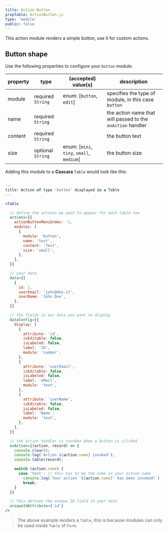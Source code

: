 ```yaml
---
title: Action Button
propTable: ActionButton.js
type: 'module'
public: false
---
```


This action module renders a simple button, use it for custom actions.

## Button shape

Use the following properties to configure your `button` module:

| property | type              | (accepted) value(s)                       | description                                                |
| -------- | ----------------- | ----------------------------------------- | ---------------------------------------------------------- |
| module   | required `String` | enum: [`button`, `edit`]                  | specifies the type of module, in this case `button`        |
| name     | required `String` |                                           | the action name that will passed to the `onAction` handler |
| content  | required `String` |                                           | the button text                                            |
| size     | optional `String` | enum: [`mini`, `tiny`, `small`, `medium`] | the button size                                            |

Adding this module to a **Cascara** `Table` would look like this:

```jsx

---
title: Action of type 'button' displayed in a Table
---

<Table

  // define the actions we want to appear for each table row
  actions={{
    actionButtonMenuIndex: -1,
    modules: [
      {
        module: 'button',
        name: 'test',
        content: 'Test',
        size: 'small',
      },
    ],
  }}

  // your data
  data={[
    {
      id: 1,
      userEmail: 'john@doe.it',
      userName: 'John Doe',
    },
  ]}

  // the fields in our data you want to display
  dataConfig={{
    display: [
      {
        attribute: 'id',
        isEditable: false,
        isLabeled: false,
        label: 'ID',
        module: 'number',
      },
      {
        attribute: 'userEmail',
        isEditable: false,
        isLabeled: false,
        label: 'eMail',
        module: 'text',
      },
      {
        attribute: 'userName',
        isEditable: false,
        isLabeled: false,
        label: 'Name',
        module: 'text',
      },
    ],
  }}

  // the action handler is invoken when a button is clicked
  onAction={(action, record) => {
    console.clear();
    console.log(`Action ${action.name} invoked`);
    console.table(record);

    switch (action.name) {
      case 'test': // this has to be the same as your action name
        console.log(`Your action '${action.name}' has been invoked!`)
        break;
    }
  }}

  // this defines the unique ID field in your data
  uniqueIdAttribute={'id'}
/>
```

> The above example renders a `Table`, this is because modules can only be used inside `Table` of `Form`.
